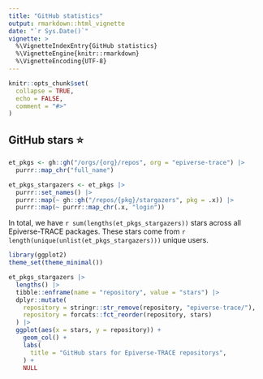 ```yaml
---
title: "GitHub statistics"
output: rmarkdown::html_vignette
date: "`r Sys.Date()`"
vignette: >
  %\VignetteIndexEntry{GitHub statistics}
  %\VignetteEngine{knitr::rmarkdown}
  %\VignetteEncoding{UTF-8}
---
```


```r
knitr::opts_chunk$set(
  collapse = TRUE,
  echo = FALSE,
  comment = "#>"
)
```

## GitHub stars ⭐

```r
et_pkgs <- gh::gh("/orgs/{org}/repos", org = "epiverse-trace") |> 
  purrr::map_chr("full_name")
```

```r
et_pkgs_stargazers <- et_pkgs |> 
  purrr::set_names() |> 
  purrr::map(~ gh::gh("/repos/{pkg}/stargazers", pkg = .x)) |> 
  purrr::map(~ purrr::map_chr(.x, "login"))
```

In total, we have `r sum(lengths(et_pkgs_stargazers))` stars across all Epiverse-TRACE packages. These stars come from `r length(unique(unlist(et_pkgs_stargazers)))` unique users.

```r
library(ggplot2)
theme_set(theme_minimal())

et_pkgs_stargazers |> 
  lengths() |> 
  tibble::enframe(name = "repository", value = "stars") |> 
  dplyr::mutate(
    repository = stringr::str_remove(repository, "epiverse-trace/"),
    repository = forcats::fct_reorder(repository, stars)
  ) |>
  ggplot(aes(x = stars, y = repository)) +
    geom_col() +
    labs(
      title = "GitHub stars for Epiverse-TRACE repositorys",
    ) +
    NULL
```
